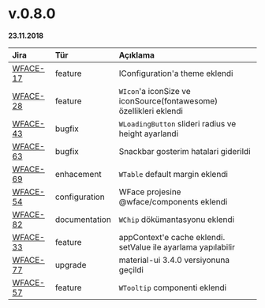 # v.0.8.0

**23.11.2018**


| Jira                                                      | Tür           | Açıklama                                                                      |
|:----------------------------------------------------------|:--------------|:------------------------------------------------------------------------------|
| [WFACE-17](https://jira.digiturk.com.tr/browse/WFACE-17)  | feature       | IConfiguration'a theme eklendi                                                |
| [WFACE-28](https://jira.digiturk.com.tr/browse/WFACE-28)  | feature       | `WIcon`'a iconSize ve iconSource(fontawesome) özellikleri eklendi             |
| [WFACE-43](https://jira.digiturk.com.tr/browse/WFACE-43)  | bugfix        | `WLoadingButton` slideri radius ve height ayarlandi                           |
| [WFACE-63](https://jira.digiturk.com.tr/browse/WFACE-63)  | bugfix        | Snackbar gosterim hatalari giderildi                                          |
| [WFACE-69](https://jira.digiturk.com.tr/browse/WFACE-69)  | enhacement    | `WTable` default margin eklendi                                               |
| [WFACE-54](https://jira.digiturk.com.tr/browse/WFACE-54)  | configuration | WFace projesine @wface/components eklendi                                     |
| [WFACE-82](https://jira.digiturk.com.tr/browse/WFACE-82)  | documentation | `WChip` dökümantasyonu eklendi                                                |
| [WFACE-33](https://jira.digiturk.com.tr/browse/WFACE-33)  | feature       | appContext'e cache eklendi. setValue ile ayarlama yapılabilir                 |
| [WFACE-77](https://jira.digiturk.com.tr/browse/WFACE-77)  | upgrade       | material-ui 3.4.0 versiyonuna geçildi                                         |
| [WFACE-57](https://jira.digiturk.com.tr/browse/WFACE-57)  | feature       | `WTooltip` componenti eklendi                                                 |

